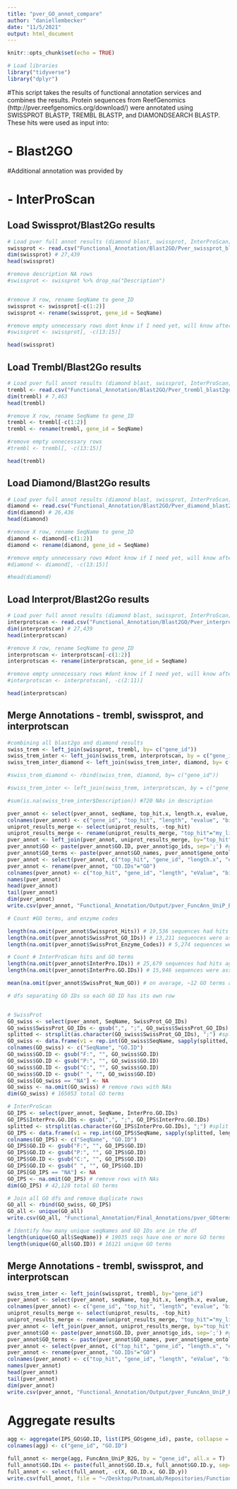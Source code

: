 ```yaml
---
title: "pver_GO_annot_compare"
author: "daniellembecker"
date: "11/5/2021"
output: html_document
---
```



```r
knitr::opts_chunk$set(echo = TRUE)

# Load libraries 
library("tidyverse")
library("dplyr")
```

#This script takes the results of functional annotation services and combines the results. Protein sequences from ReefGenomics (http://pver.reefgenomics.org/download/) were annotated using SWISSPROT BLASTP, TREMBL BLASTP, and DIAMONDSEARCH BLASTP. These hits were used as input into:

#  - Blast2GO

#Additional annotation was provided by

#  - InterProScan

## Load Swissprot/Blast2Go results
```r
# Load pver full annot results (diamond blast, swissprot, InterProScan; B2G)
swissprot <- read.csv("Functional_Annotation/Blast2GO/Pver_swissprot_blast2go_table.csv", header=T, na.strings=c("","NA", "---NA---", "no IPS match", "no GO terms", "n/a"))
dim(swissprot) # 27,439
head(swissprot)

#remove description NA rows 
#swissprot <- swissprot %>% drop_na("Description")


#remove X row, rename SeqName to gene_ID
swissprot <- swissprot[-c(1:2)]
swissprot <- rename(swissprot, gene_id = SeqName)

#remove empty unnecessary rows dont know if I need yet, will know after combining
#swissprot <- swissprot[, -c(13:15)] 

head(swissprot)

```

## Load Trembl/Blast2Go results
```r
# Load pver full annot results (diamond blast, swissprot, InterProScan; B2G)
trembl <- read.csv("Functional_Annotation/Blast2GO/Pver_trembl_blast2go_table.csv", header=T, na.strings=c("","NA", "---NA---", "no IPS match", "no GO terms", "n/a"))
dim(trembl) # 7,463
head(trembl)

#remove X row, rename SeqName to gene_ID
trembl <- trembl[-c(1:2)]
trembl <- rename(trembl, gene_id = SeqName)

#remove empty unnecessary rows 
#trembl <- trembl[, -c(13:15)] 

head(trembl)
```

## Load Diamond/Blast2Go results
```r
# Load pver full annot results (diamond blast, swissprot, InterProScan; B2G)
diamond <- read.csv("Functional_Annotation/Blast2GO/Pver_diamond_blast2go_table.csv", header=T, na.strings=c("","NA", "---NA---", "no IPS match", "no GO terms", "n/a"))
dim(diamond) # 26,436
head(diamond)

#remove X row, rename SeqName to gene_ID
diamond <- diamond[-c(1:2)]
diamond <- rename(diamond, gene_id = SeqName)

#remove empty unnecessary rows #dont know if I need yet, will know after combining
#diamond <- diamond[, -c(13:15)] 

#head(diamond)
```

## Load Interprot/Blast2Go results
```r
# Load pver full annot results (diamond blast, swissprot, InterProScan; B2G)
interprotscan <- read.csv("Functional_Annotation/Blast2GO/Pver_interprotscan_blast2go_table.csv", header=T, na.strings=c("","NA", "---NA---", "no IPS match", "no GO terms", "n/a"))
dim(interprotscan) # 27,439
head(interprotscan)

#remove X row, rename SeqName to gene_ID
interprotscan <- interprotscan[-c(1:2)]
interprotscan <- rename(interprotscan, gene_id = SeqName)

#remove empty unnecessary rows #dont know if I need yet, will know after combining
#interprotscan <- interprotscan[, -c(2:11)] 

head(interprotscan)
```

## Merge Annotations - trembl, swissprot, and interprotscan
```r
#combining all blast2go and diamond results
swiss_trem <- left_join(swissprot, trembl, by= c("gene_id"))
swiss_trem_inter <- left_join(swiss_trem, interprotscan, by = c("gene_id"))
swiss_trem_inter_diamond <- left_join(swiss_trem_inter, diamond, by= c("gene_id"))

#swiss_trem_diamond <- rbind(swiss_trem, diamond, by= c("gene_id"))

#swiss_trem_inter <- left_join(swiss_trem, interprotscan, by = c("gene_id"))

#sum(is.na(swiss_trem_inter$Description)) #720 NAs in description

pver_annot <- select(pver_annot, seqName, top_hit.x, length.x, evalue, bitscore, simMean, GO.ID, GO_names)
colnames(pver_annot) <- c("gene_id", "top_hit", "length", "evalue", "bitscore", "simMean", "GO.ID", "GO_names")
uniprot_results_merge <- select(uniprot_results, -top_hit)
uniprot_results_merge <- rename(uniprot_results_merge, "top_hit"="my_list")
pver_annot <- left_join(pver_annot, uniprot_results_merge, by="top_hit")
pver_annot$GO <- paste(pver_annot$GO.ID, pver_annot$go_ids, sep=';') #generate new column with concatenated GO IDs
pver_annot$GO_terms <- paste(pver_annot$GO_names, pver_annot$gene_ontology, sep=';') #generate new column with concatenated GO IDs
pver_annot <- select(pver_annot, c("top_hit", "gene_id", "length.x", "evalue", "bitscore", "simMean", "uniprotkb_entry", "status", "protein_names", "gene_names", "organism", "GO", "GO_terms"))
pver_annot <- rename(pver_annot, "GO.IDs"="GO")
colnames(pver_annot) <- c("top_hit", "gene_id", "length", "eValue", "bitscore","simMean", "UniProtKB_entry", "status", "protein_names", "gene_names","organism", "GO_IDs","GO_terms")
names(pver_annot)
head(pver_annot)
tail(pver_annot)
dim(pver_annot)
write.csv(pver_annot, "Functional_Annotation/Output/pver_FuncAnn_UniP_B2G.csv")
```



```r
# Count #GO terms, and enzyme codes 

length(na.omit(pver_annot$Swissprot_Hits)) # 19,536 sequences had hits against SwissProt database -- said 19,540 in our output file
length(na.omit(pver_annot$SwissProt_GO_IDs)) # 13,211 sequences were assigned GO terms
length(na.omit(pver_annot$SwissProt_Enzyme_Codes)) # 5,274 sequences were assigned enzyme codes 

# Count # InterProScan hits and GO terms
length(na.omit(pver_annot$InterPro.IDs)) # 25,679 sequences had hits against IPS database 
length(na.omit(pver_annot$InterPro.GO.IDs)) # 15,946 sequences were assigned GO terms 
```

```r
mean(na.omit(pver_annot$SwissProt_Num_GO)) # on average, ~12 GO terms assigned to a sequence for Swiss Prot

```

```r
# dfs separating GO IDs so each GO ID has its own row 


# SwissProt
GO_swiss <- select(pver_annot, SeqName, SwissProt_GO_IDs)
GO_swiss$SwissProt_GO_IDs <- gsub(",", ";", GO_swiss$SwissProt_GO_IDs)
splitted <- strsplit(as.character(GO_swiss$SwissProt_GO_IDs), ";") #split into multiple GO ids
GO_swiss <- data.frame(v1 = rep.int(GO_swiss$SeqName, sapply(splitted, length)), v2 = unlist(splitted)) #list all genes with each of their GO terms in a single row
colnames(GO_swiss) <- c("SeqName", "GO.ID")
GO_swiss$GO.ID <- gsub("F:", "", GO_swiss$GO.ID)
GO_swiss$GO.ID <- gsub("P:", "", GO_swiss$GO.ID)
GO_swiss$GO.ID <- gsub("C:", "", GO_swiss$GO.ID)
GO_swiss$GO.ID <- gsub(" ", "", GO_swiss$GO.ID)
GO_swiss[GO_swiss == "NA"] <- NA
GO_swiss <- na.omit(GO_swiss) # remove rows with NAs
dim(GO_swiss) # 165053 total GO terms

# InterProScan
GO_IPS <- select(pver_annot, SeqName, InterPro.GO.IDs)
GO_IPS$InterPro.GO.IDs <- gsub(",", ";", GO_IPS$InterPro.GO.IDs)
splitted <- strsplit(as.character(GO_IPS$InterPro.GO.IDs), ";") #split into multiple GO ids
GO_IPS <- data.frame(v1 = rep.int(GO_IPS$SeqName, sapply(splitted, length)), v2 = unlist(splitted)) #list all genes with each of their GO terms in a single row
colnames(GO_IPS) <- c("SeqName", "GO.ID")
GO_IPS$GO.ID <- gsub("F:", "", GO_IPS$GO.ID)
GO_IPS$GO.ID <- gsub("P:", "", GO_IPS$GO.ID)
GO_IPS$GO.ID <- gsub("C:", "", GO_IPS$GO.ID)
GO_IPS$GO.ID <- gsub(" ", "", GO_IPS$GO.ID)
GO_IPS[GO_IPS == "NA"] <- NA
GO_IPS <- na.omit(GO_IPS) # remove rows with NAs
dim(GO_IPS) # 42,128 total GO terms 
```

```r
# Join all GO dfs and remove duplicate rows 
GO_all <- rbind(GO_swiss, GO_IPS)
GO_all <- unique(GO_all)
write.csv(GO_all, "Functional_Annotation/Final_Annotations/pver_GOterms_interprot_swissprot_20211105.csv")

# Identify how many unique seqNames and GO IDs are in the df 
length(unique(GO_all$SeqName)) # 19035 seqs have one or more GO terms 
length(unique(GO_all$GO.ID)) # 16121 unique GO terms 
```


## Merge Annotations - trembl, swissprot, and interprotscan
```r
swiss_trem_inter <- left_join(swissprot, trembl, by="gene_id")
pver_annot <- select(pver_annot, seqName, top_hit.x, length.x, evalue, bitscore, simMean, GO.ID, GO_names)
colnames(pver_annot) <- c("gene_id", "top_hit", "length", "evalue", "bitscore", "simMean", "GO.ID", "GO_names")
uniprot_results_merge <- select(uniprot_results, -top_hit)
uniprot_results_merge <- rename(uniprot_results_merge, "top_hit"="my_list")
pver_annot <- left_join(pver_annot, uniprot_results_merge, by="top_hit")
pver_annot$GO <- paste(pver_annot$GO.ID, pver_annot$go_ids, sep=';') #generate new column with concatenated GO IDs
pver_annot$GO_terms <- paste(pver_annot$GO_names, pver_annot$gene_ontology, sep=';') #generate new column with concatenated GO IDs
pver_annot <- select(pver_annot, c("top_hit", "gene_id", "length.x", "evalue", "bitscore", "simMean", "uniprotkb_entry", "status", "protein_names", "gene_names", "organism", "GO", "GO_terms"))
pver_annot <- rename(pver_annot, "GO.IDs"="GO")
colnames(pver_annot) <- c("top_hit", "gene_id", "length", "eValue", "bitscore","simMean", "UniProtKB_entry", "status", "protein_names", "gene_names","organism", "GO_IDs","GO_terms")
names(pver_annot)
head(pver_annot)
tail(pver_annot)
dim(pver_annot)
write.csv(pver_annot, "Functional_Annotation/Output/pver_FuncAnn_UniP_B2G.csv")
```


# Aggregate results 
```r
agg <- aggregate(IPS_GO$GO.ID, list(IPS_GO$gene_id), paste, collapse = ",")
colnames(agg) <- c("gene_id", "GO.ID")
```


```r
full_annot <- merge(agg, FuncAnn_UniP_B2G, by = "gene_id", all.x = T)
full_annot$GO.IDs <- paste(full_annot$GO.ID.x, full_annot$GO.ID.y, sep=';') #generate new column with concatenated GO IDs
full_annot <- select(full_annot, -c(X, GO.ID.x, GO.ID.y))
write.csv(full_annot, file = "~/Desktop/PutnamLab/Repositories/FunctionalAnnotation/FunctionalAnnotation/final_Annotations/acerv_fullAnnot.csv")
```






